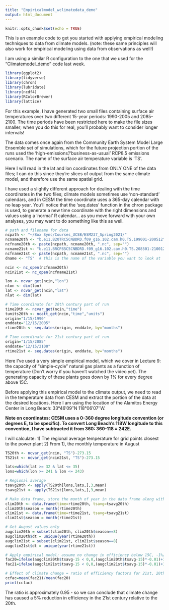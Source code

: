 ```yaml
---
title: "Empiricalmodel_wclimatedata_demo"
output: html_document
---
```


```r
knitr::opts_chunk$set(echo = TRUE)
```

This is an example code to get you started with applying empirical modeling techniques to data from climate models. (note: these same principles will also work for empirical modeling using data from observations as well!)

I am using a similar R configuration to the one that we used for the "Climatemodel_demo" code last week. 

```r
library(ggplot2)
library(tidyverse)
library(chron)
library(lubridate)
library(ncdf4)
library(RColorBrewer)
library(lattice)

```

For this example, I have generated two small files containing surface air temperatures over two different 15-year periods: 1990-2005 and 2085-2100. The time periods have been restricted here to make the file sizes smaller; when you do this for real, you'll probably want to consider longer intervals! 

The data comes once again from the Community Earth System Model Large Ensemble set of simulations, which for the future projection portion of the runs used the 'high-emissions'/'business-as-usual' RCP8.5 emissions scenario. The name of the surface air temperature variable is 'TS'.

Here I will read in the lat and lon coordinates from ONLY ONE of the data files; I can do this since they're slices of output from the same climate model, and therefore use the same spatial grid. 

I have used a slightly different approach for dealing with the time coordinates in the two files; climate models sometimes use 'non-standard' calendars, and in CESM the time coordinate uses a 365-day calendar with no leap year. You'll notice that the 'seq.dates' function in the chron package is used, to generate a new time coordinate with the right dimensions and values using a 'normal' R calendar... as you move forward with your own analyses, you may want to do something like this as well. 

```r
# path and filename for data
ncpath <- "~/Box Sync/Courses_UCSB/ESM237_Spring2021/"
ncname20th <- "b.e11.B20TRC5CNBDRD.f09_g16.102.cam.h0.TS.199001-200512"  
ncfname20th <- paste(ncpath, ncname20th, ".nc", sep="")
ncname21st <- "b.e11.BRCP85C5CNBDRD.f09_g16.102.cam.h0.TS.208501-210012"  
ncfname21st <- paste(ncpath, ncname21st, ".nc", sep="")
dname <- "TS"  # this is the name of the variable you want to look at

ncin <- nc_open(ncfname20th)
ncin21st <- nc_open(ncfname21st)

lon <- ncvar_get(ncin,"lon")
nlon <- dim(lon)
lat <- ncvar_get(ncin,"lat")
nlat <- dim(lat)

# Time coordinate for 20th century part of run
time20th <- ncvar_get(ncin,"time")
tunits20th <- ncatt_get(ncin,"time","units")
origin="1/15/1990"
enddate="12/15/2005"
rtime20th <- seq.dates(origin, enddate, by="months")

# Time coordinate for 21st century part of run
origin="1/15/2085"
enddate="12/15/2100"
rtime21st <- seq.dates(origin, enddate, by="months")

```

Here I've used a very simple empirical model, which we cover in Lecture 9: the capacity of "simple-cycle" natural gas plants as a function of temperature (Don't worry if you haven't watched the video yet). The generating capacity of these plants goes down by 1% for every degree above 15C.

Before applying this empirical model to the climate output, we need to read in the temperature data from CESM and extract the portion of the data at the desired locations. Here I am using the location of the Alamitos Energy Center in Long Beach: 33°46′09″N 118°06′07″W. 

**Note on coordinates: CESM uses a 0-360 degree longitude convention (or degrees E, to be specific). To convert Long Beach's 118W longitude to this convention, I have subtracted it from 360: 360-118 = 242E.**

I will calculate:
1) The regional average temperature for grid points closest to the power plant
2) From 1), the monthly temperature in August

```r
TS20th <- ncvar_get(ncin, "TS")-273.15
TS21st <- ncvar_get(ncin21st, "TS")-273.15

lats=which(lat >= 32 & lat <= 35)
lons=which(lon >= 241 & lon <= 243)

# Regional average
tsavg20th <- apply(TS20th[lons,lats,],3,mean)
tsavg21st <- apply(TS21st[lons,lats,],3,mean)

# Make data frame, store the month of year in the data frame along with temperature information
clim20th <- data.frame(time=rtime20th, tsavg=tsavg20th)
clim20th$season = month(rtime20th)
clim21st <- data.frame(time=rtime21st, tsavg=tsavg21st)
clim21st$season = month(rtime21st)

# Get August values only
augclim20th = subset(clim20th, clim20th$season==8)
augclim20th$dt = unique(year(rtime20th))
augclim21st = subset(clim21st, clim21st$season==8)
augclim21st$dt = unique(year(rtime21st))

# Apply empirical model: assume no change in efficiency below 15C, -1%/degree C above
fac20=ifelse(augclim20th$tsavg-15 < 0,0,(augclim20th$tsavg-15)*-0.01)+1
fac21=ifelse(augclim21st$tsavg-15 < 0,0,(augclim21st$tsavg-15)*-0.01)+1

# Effect of climate change = ratio of efficiency factors for 21st, 20th century periods
ccfac=mean(fac21)/mean(fac20)
print(ccfac)
```

The ratio is approximately 0.95 - so we can conclude that climate change has caused a 5% reduction in efficiency in the 21st century relative to the 20th.
